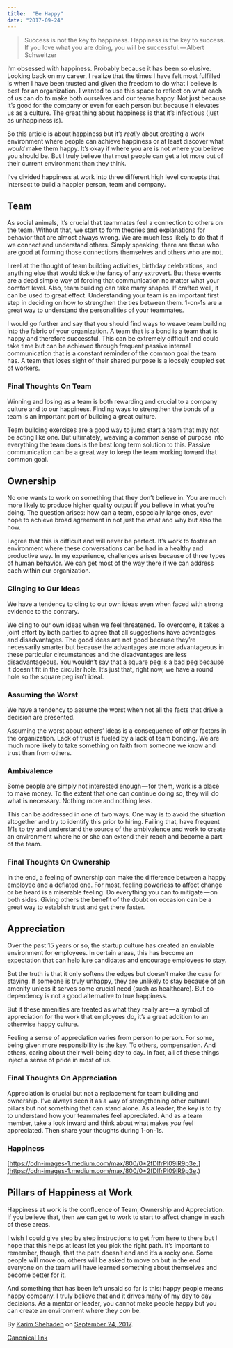 ```yaml
---
title:  "Be Happy"
date: "2017-09-24"
---
```


> Success is not the key to happiness. Happiness is the key to success. If you love what you are doing, you will be successful. — Albert Schweitzer

I’m obsessed with happiness. Probably because it has been so elusive. Looking back on my career, I realize that the times I have felt most fulfilled is when I have been trusted and given the freedom to do what I believe is best for an organization. I wanted to use this space to reflect on what each of us can do to make both ourselves and our teams happy. Not just because it’s good for the company or even for each person but because it elevates us as a culture. The great thing about happiness is that it’s infectious (just as unhappiness is).

So this article is about happiness but it’s *really* about creating a work environment where people can achieve happiness or at least discover what *would* make them happy. It’s okay if where you are is not where you believe you should be. But I truly believe that most people can get a lot more out of their current environment than they think.

I’ve divided happiness at work into three different high level concepts that intersect to build a happier person, team and company.

## Team

As social animals, it’s crucial that teammates feel a connection to others on the team. Without that, we start to form theories and explanations for behavior that are almost always wrong. We are much less likely to do that if we connect and understand others. Simply speaking, there are those who are good at forming those connections themselves and others who are not.

I reel at the thought of team building activities, birthday celebrations, and anything else that would tickle the fancy of any extrovert. But these events are a dead simple way of forcing that communication no matter what your comfort level. Also, team building can take many shapes. If crafted well, it can be used to great effect. Understanding your team is an important first step in deciding on how to strengthen the ties between them. 1-on-1s are a great way to understand the personalities of your teammates.

I would go further and say that you should find ways to weave team building into the fabric of your organization. A team that is a bond is a team that is happy and therefore successful. This can be extremely difficult and could take time but can be achieved through frequent passive internal communication that is a constant reminder of the common goal the team has. A team that loses sight of their shared purpose is a loosely coupled set of workers.

### Final Thoughts On Team

Winning and losing as a team is both rewarding and crucial to a company culture and to our happiness. Finding ways to strengthen the bonds of a team is an important part of building a great culture.

Team building exercises are a good way to jump start a team that may not be acting like one. But ultimately, weaving a common sense of purpose into everything the team does is the best long term solution to this. Passive communication can be a great way to keep the team working toward that common goal.

## Ownership

No one wants to work on something that they don’t believe in. You are much more likely to produce higher quality output if you believe in what you’re doing. The question arises: how can a team, especially large ones, ever hope to achieve broad agreement in not just the what and why but also the how.

I agree that this is difficult and will never be perfect. It’s work to foster an environment where these conversations can be had in a healthy and productive way. In my experience, challenges arises because of three types of human behavior. We can get most of the way there if we can address each within our organization.

### Clinging to Our Ideas

We have a tendency to cling to our own ideas even when faced with strong evidence to the contrary.

We cling to our own ideas when we feel threatened. To overcome, it takes a joint effort by both parties to agree that all suggestions have advantages and disadvantages. The good ideas are not good because they’re necessarily smarter but because the advantages are more advantageous in these particular circumstances and the disadvantages are less disadvantageous. You wouldn’t say that a square peg is a bad peg because it doesn’t fit in the circular hole. It’s just that, right now, we have a round hole so the square peg isn’t ideal.

### Assuming the Worst

We have a tendency to assume the worst when not all the facts that drive a decision are presented.

Assuming the worst about others’ ideas is a consequence of other factors in the organization. Lack of trust is fueled by a lack of team bonding. We are much more likely to take something on faith from someone we know and trust than from others.

### Ambivalence

Some people are simply not interested enough — for them, work is a place to make money. To the extent that one can continue doing so, they will do what is necessary. Nothing more and nothing less.

This can be addressed in one of two ways. One way is to avoid the situation altogether and try to identify this prior to hiring. Failing that, have frequent 1/1s to try and understand the source of the ambivalence and work to create an environment where he or she can extend their reach and become a part of the team.

### Final Thoughts On Ownership

In the end, a feeling of ownership can make the difference between a happy employee and a deflated one. For most, feeling powerless to affect change or be heard is a miserable feeling. Do everything you can to mitigate — on both sides. Giving others the benefit of the doubt on occasion can be a great way to establish trust and get there faster.

## Appreciation

Over the past 15 years or so, the startup culture has created an enviable environment for employees. In certain areas, this has become an expectation that can help lure candidates and encourage employees to stay.

But the truth is that it only softens the edges but doesn’t make the case for staying. If someone is truly unhappy, they are unlikely to stay because of an amenity unless it serves some crucial need (such as healthcare). But co-dependency is not a good alternative to true happiness.

But if these amenities are treated as what they really are — a symbol of appreciation for the work that employees do, it’s a great addition to an otherwise happy culture.

Feeling a sense of appreciation varies from person to person. For some, being given more responsibility is the key. To others, compensation. And others, caring about their well-being day to day. In fact, all of these things inject a sense of pride in most of us.

### Final Thoughts On Appreciation

Appreciation is crucial but not a replacement for team building and ownership. I’ve always seen it as a way of strengthening other cultural pillars but not something that can stand alone. As a leader, the key is to try to understand how your teammates feel appreciated. And as a team member, take a look inward and think about what makes *you* feel appreciated. Then share your thoughts during 1-on-1s.

### Happiness

[https://cdn-images-1.medium.com/max/800/0*2fDlfrPl09iR9p3e.](https://cdn-images-1.medium.com/max/800/0*2fDlfrPl09iR9p3e.)

## Pillars of Happiness at Work

Happiness at work is the confluence of Team, Ownership and Appreciation. If you believe that, then we can get to work to start to affect change in each of these areas.

I wish I could give step by step instructions to get from here to there but I hope that this helps at least let you pick the right path. It’s important to remember, though, that the path doesn’t end and it’s a rocky one. Some people will move on, others will be asked to move on but in the end everyone on the team will have learned something about themselves and become better for it.

And something that has been left unsaid so far is this: happy people means happy company. I truly believe that and it drives many of my day to day decisions. As a mentor or leader, you cannot make people happy but you can create an environment where they *can* be.

By [Karim Shehadeh](https://medium.com/@kshehadeh) on [September 24, 2017](https://medium.com/p/acbb7cf8c2f4).

[Canonical link](https://medium.com/@kshehadeh/be-happy-acbb7cf8c2f4)